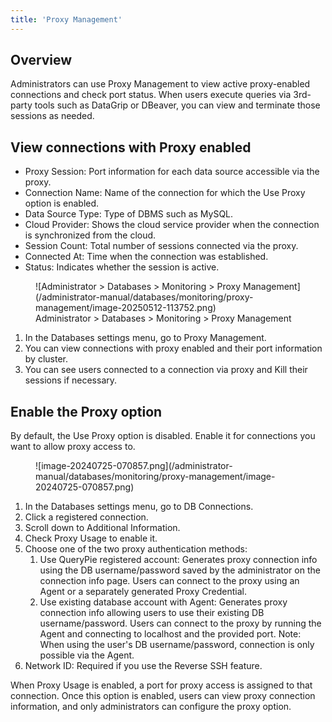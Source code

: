 ```yaml
---
title: 'Proxy Management'
---
```


## Overview

Administrators can use Proxy Management to view active proxy-enabled connections and check port status. When users execute queries via 3rd-party tools such as DataGrip or DBeaver, you can view and terminate those sessions as needed.

## View connections with Proxy enabled

* Proxy Session: Port information for each data source accessible via the proxy.
* Connection Name: Name of the connection for which the Use Proxy option is enabled.
* Data Source Type: Type of DBMS such as MySQL.
* Cloud Provider: Shows the cloud service provider when the connection is synchronized from the cloud.
* Session Count: Total number of sessions connected via the proxy.
* Connected At: Time when the connection was established.
* Status: Indicates whether the session is active.

<figure data-layout="center" data-align="center">
![Administrator > Databases > Monitoring > Proxy Management](/administrator-manual/databases/monitoring/proxy-management/image-20250512-113752.png)
<figcaption>
Administrator > Databases > Monitoring > Proxy Management
</figcaption>
</figure>

1. In the Databases settings menu, go to Proxy Management.
2. You can view connections with proxy enabled and their port information by cluster.
3. You can see users connected to a connection via proxy and Kill their sessions if necessary.

## Enable the Proxy option

By default, the Use Proxy option is disabled. Enable it for connections you want to allow proxy access to.

<figure data-layout="center" data-align="center">
![image-20240725-070857.png](/administrator-manual/databases/monitoring/proxy-management/image-20240725-070857.png)
</figure>

1. In the Databases settings menu, go to DB Connections.
2. Click a registered connection.
3. Scroll down to Additional Information.
4. Check Proxy Usage to enable it.
5. Choose one of the two proxy authentication methods:
    1. Use QueryPie registered account: Generates proxy connection info using the DB username/password saved by the administrator on the connection info page. Users can connect to the proxy using an Agent or a separately generated Proxy Credential.
    2. Use existing database account with Agent: Generates proxy connection info allowing users to use their existing DB username/password. Users can connect to the proxy by running the Agent and connecting to localhost and the provided port. Note: When using the user's DB username/password, connection is only possible via the Agent.
6. Network ID: Required if you use the Reverse SSH feature.

When Proxy Usage is enabled, a port for proxy access is assigned to that connection. Once this option is enabled, users can view proxy connection information, and only administrators can configure the proxy option.
